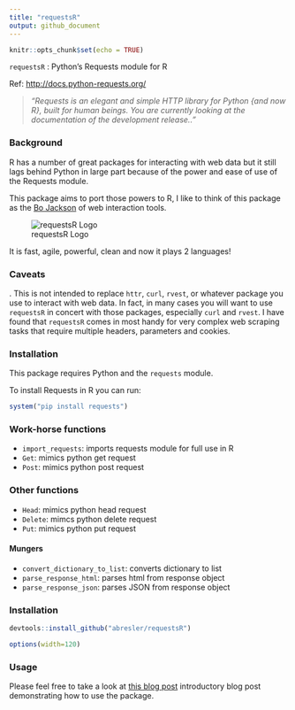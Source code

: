 ```yaml
---
title: "requestsR"
output: github_document
---
```


```r
knitr::opts_chunk$set(echo = TRUE)
```

  
`requestsR` : Python's Requests module for R

Ref: <http://docs.python-requests.org/>

>_"Requests is an elegant and simple HTTP library for Python {and now R}, built for human beings. You are currently looking at the documentation of the development release.."_

### Background

R has a number of great packages for interacting with web data but
it still lags behind Python in large part because of the power and ease of use of the
Requests module.  

This package aims to port those powers to R, I like to think of this package as the [Bo Jackson](https://en.wikipedia.org/wiki/Bo_Jackson) of web interaction tools.  

![requestsR Logo](http://asbcllc.com/r_packages/requestsR/logo/reqestsRLogo.png)

It is fast, agile, powerful, clean and now it plays 2 languages!

### Caveats

.  This is not intended to replace `httr`, `curl`, `rvest`, or whatever package you use to interact with web data.  In fact, in many cases you will want to use `requestsR` in concert with those packages, especially `curl` and `rvest`.  I have found that `requestsR` comes in most handy for very complex web scraping tasks that require multiple headers, parameters and cookies.

### Installation

This package requires Python and the `requests` module.

To install Requests in R you can run:

```r
system("pip install requests")
```

### Work-horse functions

- `import_requests`: imports requests module for full use in R
- `Get`: mimics python get request 
- `Post`: mimics python post request

### Other functions

- `Head`: mimics python head request
- `Delete`: mimcs python delete request
- `Put`: mimics python put request

#### Mungers

- `convert_dictionary_to_list`: converts dictionary to list
- `parse_response_html`: parses html from response object
- `parse_response_json`: parses JSON from response object

### Installation

```r
devtools::install_github("abresler/requestsR")
```

```r
options(width=120)
```

### Usage 

Please feel free to take a look at [this blog post]("http://abresler.github.io/r_packages/requestsR/introduction/index.html") introductory blog post demonstrating how to use the package.
